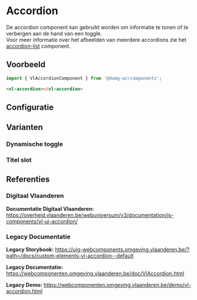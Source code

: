 
# Accordion

De accordion component kan gebruikt worden om informatie te tonen of te verbergen aan de hand van een toggle.  
Voor meer informatie over het afbeelden van meerdere accordions zie het [accordion-list](/story/components-accordion-list--accordion-list-default) component.

## Voorbeeld

```js
import { VlAccordionComponent } from '@domg-wc/components';
```

```html
<vl-accordion></vl-accordion>
```

<DocsStory id="components-accordion--accordion-default" />

## Configuratie

<ArgsTable story={PRIMARY_STORY} />

## Varianten

### Dynamische toggle

<DocsStory id="components-accordion--accordion-dynamic-toggle" />

### Titel slot

<DocsStory id="components-accordion--accordion-title-slot" />

## Referenties

### Digitaal Vlaanderen

**Documentatie Digitaal Vlaanderen:** https://overheid.vlaanderen.be/webuniversum/v3/documentation/js-components/vl-ui-accordion/

### Legacy Documentatie

**Legacy Storybook:** https://uig-webcomponents.omgeving.vlaanderen.be/?path=/docs/custom-elements-vl-accordion--default

**Legacy Documentatie:** https://webcomponenten.omgeving.vlaanderen.be/doc/VlAccordion.html

**Legacy Demo:** https://webcomponenten.omgeving.vlaanderen.be/demo/vl-accordion.html
